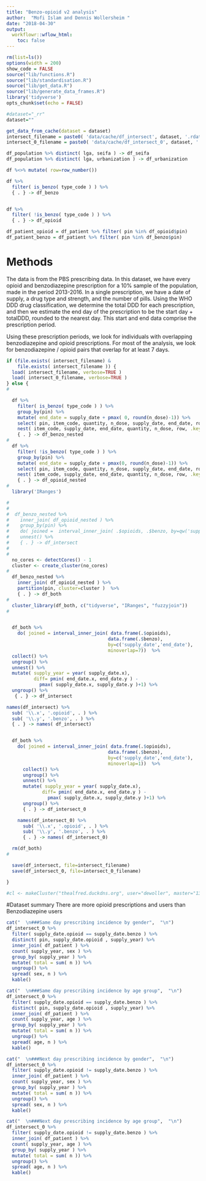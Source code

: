 ```yaml
---
title: "Benzo-opioid v2 analysis"
author:  "Mofi Islam and Dennis Wollersheim "
date: "2018-04-30"
output:
  workflowr::wflow_html:
    toc: false
---
```


```r

rm(list=ls())
options(width = 200)
show_code = FALSE
source("lib/functions.R")
source("lib/standardisation.R")
source("lib/get_data.R")
source("lib/generate_data_frames.R")
library('tidyverse')
opts_chunk$set(echo = FALSE)

```


```r

#dataset="_rr"
dataset=""

get_data_from_cache(dataset = dataset)
intersect_filename = paste0( 'data/cache/df_intersect', dataset, '.rdata')
intersect_0_filename = paste0( 'data/cache/df_intersect_0', dataset, '.rdata')

df_population %>% distinct( lga, seifa ) -> df_seifa
df_population %>% distinct( lga, urbanization ) -> df_urbanization

df %<>% mutate( row=row_number())

df %>%
  filter( is_benzo( type_code ) ) %>%
  { . } -> df_benzo


df %>%
  filter( !is_benzo( type_code ) ) %>%
  { . } -> df_opioid

df_patient_opioid = df_patient %>% filter( pin %in% df_opioid$pin)
df_patient_benzo = df_patient %>% filter( pin %in% df_benzo$pin)


```
# Methods

The data is from the PBS prescribing data.  In this dataset, we have every opioid and benzodiazepine prescription for a 10% sample of the population, made in the period 2013-2016.  In a single prescription, we have a date of supply, a drug type and strength, and the number of pills.  Using the WHO DDD drug classification, we determine the total DDD for each prescription, and then we estimate the end day of the prescription to be the start day + totalDDD, rounded to the nearest day.  This start and end data comprise the prescription period. 

Using these prescription periods, we look for individuals with overlapping benzodiazepine and opioid prescriptions.  For most of the analysis, we look for benzodiazepine / opioid pairs that overlap for at least 7 days.   


```r

if (file.exists( intersect_filename) & 
    file.exists( intersect_filename )) {
  load( intersect_filename, verbose=TRUE )
  load( intersect_0_filename, verbose=TRUE )
} else {
#

  df %>%
    filter( is_benzo( type_code ) ) %>%
    group_by(pin) %>%
    mutate( end_date = supply_date + pmax( 0, round(n_dose)-1)) %>%
    select( pin, item_code, quantity, n_dose, supply_date, end_date, row) %>% 
    nest( item_code, supply_date, end_date, quantity, n_dose, row, .key=benzo ) %>%
    { . } -> df_benzo_nested
#
  df %>%
    filter( !is_benzo( type_code ) ) %>%
    group_by(pin) %>%
    mutate( end_date = supply_date + pmax(0, round(n_dose)-1)) %>%
    select( pin, item_code, quantity, n_dose, supply_date, end_date, row) %>% 
    nest( item_code, supply_date, end_date, quantity, n_dose, row, .key=opioids ) %>%
    { . } -> df_opioid_nested
#
  library('IRanges')

#
#
#  df_benzo_nested %>%
#    inner_join( df_opioid_nested ) %>% 
#    group_by(pin) %>%
#    do( joined =  interval_inner_join( .$opioids, .$benzo, by=qw('supply_date end_date') )) %>%
#    unnest() %>%
#    { . } -> df_intersect
#
#
  no_cores <- detectCores() - 1
  cluster <- create_cluster(no_cores)
#
  df_benzo_nested %>%
    inner_join( df_opioid_nested ) %>% 
    partition(pin, cluster=cluster )  %>%
    { . } -> df_both
#
  cluster_library(df_both, c("tidyverse", "IRanges", "fuzzyjoin"))
#


  df_both %>%
    do( joined = interval_inner_join( data.frame(.$opioids), 
                                     data.frame(.$benzo), 
                                     by=c('supply_date','end_date'),
                                     minoverlap=7))  %>%
  collect() %>%
  ungroup() %>%
  unnest() %>% 
  mutate( supply_year = year( supply_date.x), 
          diff= pmin( end_date.x, end_date.y ) - 
            pmax( supply_date.x, supply_date.y )+1) %>%
  ungroup() %>%
   { . } -> df_intersect

names(df_intersect) %>%
  sub( '\\.x', '.opioid', . ) %>%
  sub( '\\.y', '.benzo', . ) %>% 
  { . } -> names( df_intersect)


  df_both %>%
    do( joined = interval_inner_join( data.frame(.$opioids), 
                                     data.frame(.$benzo), 
                                     by=c('supply_date','end_date'),
                                     minoverlap=1))  %>%
      collect() %>%
      ungroup() %>%
      unnest() %>% 
      mutate( supply_year = year( supply_date.x), 
             diff= pmin( end_date.x, end_date.y ) - 
               pmax( supply_date.x, supply_date.y )+1) %>%
      ungroup() %>%
      { . } -> df_intersect_0

    names(df_intersect_0) %>%
      sub( '\\.x', '.opioid', . ) %>%
      sub( '\\.y', '.benzo', . ) %>% 
      { . } -> names( df_intersect_0)

  rm(df_both)
#

  save(df_intersect, file=intersect_filename)
  save(df_intersect_0, file=intersect_0_filename)

}

#cl <- makeCluster("thealfred.duckdns.org", user="dewoller", master="131.172.55.229", homogeneous=FALSE)

```
#Dataset summary
There are more opioid prescriptions and users than Benzodiazepine users

```r


cat("  \n###Same day prescribing incidence by gender",  "\n")
df_intersect_0 %>%
  filter( supply_date.opioid == supply_date.benzo ) %>%
  distinct( pin, supply_date.opioid , supply_year) %>%
  inner_join( df_patient ) %>%
  count( supply_year, sex ) %>%
  group_by( supply_year ) %>%
  mutate( total = sum( n )) %>%
  ungroup() %>%
  spread( sex, n ) %>%
  kable()

cat("  \n###Same day prescribing incidence by age group",  "\n")
df_intersect_0 %>%
  filter( supply_date.opioid == supply_date.benzo ) %>%
  distinct( pin, supply_date.opioid , supply_year) %>%
  inner_join( df_patient ) %>%
  count( supply_year, age ) %>%
  group_by( supply_year ) %>%
  mutate( total = sum( n )) %>%
  ungroup() %>%
  spread( age, n ) %>%
  kable()

cat("  \n###Next day prescribing incidence by gender",  "\n")
df_intersect_0 %>%
  filter( supply_date.opioid != supply_date.benzo ) %>%
  inner_join( df_patient ) %>%
  count( supply_year, sex ) %>%
  group_by( supply_year ) %>%
  mutate( total = sum( n )) %>%
  ungroup() %>%
  spread( sex, n ) %>%
  kable()

cat("  \n###Next day prescribing incidence by age group",  "\n")
df_intersect_0 %>%
  filter( supply_date.opioid != supply_date.benzo ) %>%
  inner_join( df_patient ) %>%
  count( supply_year, age ) %>%
  group_by( supply_year ) %>%
  mutate( total = sum( n )) %>%
  ungroup() %>%
  spread( age, n ) %>%
  kable()
``` 
